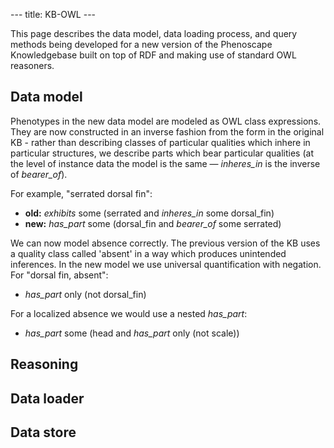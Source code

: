 ---
title: KB-OWL
---

This page describes the data model, data loading process, and query methods being developed for a new version of the Phenoscape Knowledgebase built on top of RDF and making use of standard OWL reasoners.

==Data model==
Phenotypes in the new data model are modeled as OWL class expressions. They are now constructed in an inverse fashion from the form in the original KB - rather than describing classes of particular qualities which inhere in particular structures, we describe parts which bear particular qualities (at the level of instance data the model is the same — ''inheres_in'' is the inverse of ''bearer_of'').

For example, "serrated dorsal fin":
* '''old:''' ''exhibits'' some (serrated and ''inheres_in'' some dorsal_fin)
* '''new:''' ''has_part'' some (dorsal_fin and ''bearer_of'' some serrated)

We can now model absence correctly. The previous version of the KB uses a quality class called 'absent' in a way which produces unintended inferences. In the new model we use universal quantification with negation. For "dorsal fin, absent":
* ''has_part'' only (not dorsal_fin)

For a localized absence we would use a nested ''has_part'':
* ''has_part'' some (head and ''has_part'' only (not scale))

==Reasoning==

==Data loader==

==Data store==